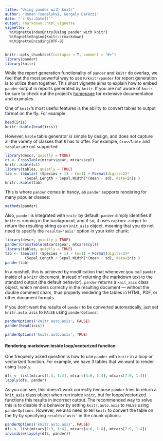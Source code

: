 ```yaml
---
title: "Using pander with knitr"
author: "Roman Tsegelskyi, Gergely Daróczi"
date: "`r Sys.Date()`"
output: rmarkdown::html_vignette
vignette: >
  %\VignetteIndexEntry{Using pander with knitr}
  %\VignetteEngine{knitr::rmarkdown}
  %\VignetteEncoding{UTF-8}
---
```


```r
knitr::opts_chunk$set(collapse = T, comment = "#>")
library(pander)
library(knitr)
```

While the report generation functionality of `pander` and `knitr` do overlap, we feel that the most powerful way to use `R/knitr/pander` for report generation is to utilize them together. This short vignette aims to explain how to embed `pander` output in reports generated by `knitr`. If you are not aware of `knitr`, be sure to check out the project's [homepage](https://yihui.org/knitr/) for extensive documentation and examples.

One of `knitr`'s most useful features is the ability to convert tables to output format on the fly. For example:

```r
head(iris)
knitr::kable(head(iris))
```

However, `kable` table generator is simple by design, and does not capture all the variety of classes that `R` has to offer. For example, `CrossTable` and `tabular` are not supported:

```r
library(descr, quietly = TRUE)
ct <- CrossTable(mtcars$gear, mtcars$cyl)
knitr::kable(ct)
library(tables, quietly = TRUE)
tab <- tabular( (Species + 1) ~ (n=1) + Format(digits=2)*
         (Sepal.Length + Sepal.Width)*(mean + sd), data=iris )
knitr::kable(tab)
```

This is where `pander` comes in handy, as `pander` supports rendering for many popular classes:

```r
methods(pander)
```

Also, `pander` is integrated with `knitr` by default. `pander` simply identifies if `knitr` is running in the background, and if so, it uses `capture.output` to return the resulting string as an `knit_asis` object, meaning that you do not need to specify the `results='asis'` option in your knitr chunk:

```r
library(descr, quietly = TRUE)
pander(CrossTable(mtcars$gear, mtcars$cyl))
library(tables, quietly = TRUE)
tab <- tabular( (Species + 1) ~ (n=1) + Format(digits=2)*
         (Sepal.Length + Sepal.Width)*(mean + sd), data=iris )
pander(tab)
```

In a nutshell, this is achieved by modification that whenever you call `pander` inside of a `knitr` document, instead of returning the markdown text to the standard output (the default behavior), `pander` returns a `knit_asis` class object, which renders correctly in the resulting document — without the double comment chars, thus properly rendering the tables in HTML, PDF, or other document formats.

If you don't want the results of `pander` to be converted automatically, just set `knitr.auto.asis` to `FALSE`  using `panderOptions`:

```r
panderOptions('knitr.auto.asis', FALSE)
pander(head(iris))
```
```r
panderOptions('knitr.auto.asis', TRUE)
```

#### Rendering markdown inside loop/vectorized function

One frequenly asked question is how to use `pander` with `knitr` in a loop or vectorized function. For example, we have 3 tables that we want to render using `lapply`:

```r
dfs <- list(mtcars[1:3, 1:4], mtcars[4:6, 1:4], mtcars[7:9, 1:4])
lapply(dfs, pander)
```

As you can see, this doesn't work correctly because `pander` tries to return a `knit_asis` class object when run inside `knitr`,  but for loops/vectorized functions this results in incorrect output. The recommended way to solve this is to disable this behavior by setting `knitr.auto.asis` to `FALSE` using `panderOptions`. However, we also need to tell `knitr` to convert the table on the fly by specifying `results='asis'` in the chunk options:

```r
panderOptions('knitr.auto.asis', FALSE)
dfs <- list(mtcars[1:3, 1:4], mtcars[4:6, 1:4], mtcars[7:9, 1:4])
invisible(lapply(dfs, pander))
```
